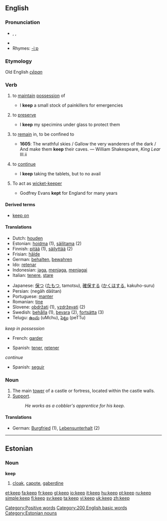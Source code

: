 ==English==

{{rank|half|certain|sent|271|keep|myself|morning|money}}

===Pronunciation===
* {{AHD|kēp}}, {{IPA|/kiːp/}}, {{SAMPA|/ki:p/}}
*{{audio|en-us-keep.ogg|Audio (US)}}
*Rhymes: [[Rhymes:English:-iːp|-iːp]]

===Etymology===
Old English ''[[cēpan]]''

===Verb===
{{en-verb|keeps|keeping|kept}}

# {{transitive}} to [[maintain]] [[possession]] of
#* I '''keep''' a small stock of painkillers for emergencies
# {{transitive}} to [[preserve]]
#* I '''keep''' my specimins under glass to protect them
# {{transitive}} to [[remain]] in, to be confined to
#*'''1605''': The wrathful skies / Gallow the very wanderers of the dark / And make them '''keep''' their caves. — William Shakespeare, ''King Lear'' III.ii
# {{intransitive}} to [[continue]]
#* I '''keep''' taking the tablets, but to no avail
#{{cricket}} {{intransitive}} To act as [[wicket-keeper]]
#* Godfrey Evans '''kept''' for England for many years

====Derived terms====
*[[keep on]]

====Translations====
{{rfc-trans}}
{{top}}
*Dutch: [[houden]]
*Estonian: [[hoidma]] (1), [[säilitama]] (2)
*Finnish: [[pitää]] (1), [[säilyttää]] (2)
*Frisian: [[hâlde]]
*German: [[behalten]], [[bewahren]]
*Ido: [[retenar]]
*Indonesian: [[jaga]], [[jaga|menjaga]], [[jaga|menjagai]]
*Italian: [[tenere]], [[stare]]
{{mid}}
*Japanese: [[保つ]] ([[たもつ]], tamotsu), [[確保]]する ([[かくほ]]する, kakuho-suru)
*Persian: {{FAchar|[[نگه داشتن]]}} (negâh dâštan)
*Portuguese: [[manter]]
*Romanian: [[ţine]]
*Slovene: [[obdržati]] (1), [[vzdrževati]] (2)
*Swedish: [[behålla]] (1), [[bevara]] (2), [[fortsätta]] (3)
*Telugu: [[ఉంచు]] (uMchu), [[పెట్టు]] (peTTu)
{{bottom}}
''keep in possession''
{{top}}
*French: [[garder]]
{{mid}}
*Spanish: [[tener]], [[retener]]
{{bottom}}
''continue''
{{top}}
{{mid}}
*Spanish: [[seguir]]
{{bottom}}

===Noun===
{{en-noun}}

# The main [[tower]] of a castle or fortress, located within the castle walls.
# [[support|Support]].
#: ''He works as a cobbler's apprentice for his keep.''

====Translations====
{{top}}
*German: [[Burgfried]] {{m}} (1), [[Lebensunterhalt]] {{m}} (2)
{{mid}}
{{bottom}}

----

==Estonian==

===Noun===
'''keep'''

# [[cloak]], [[capote]], [[gaberdine]]

[[Category:Positive words]]
[[Category:200 English basic words]]
[[Category:Estonian nouns]]

[[et:keep]]
[[fa:keep]]
[[fr:keep]]
[[gl:keep]]
[[io:keep]]
[[it:keep]]
[[hu:keep]]
[[pt:keep]]
[[ru:keep]]
[[simple:keep]]
[[fi:keep]]
[[sv:keep]]
[[ta:keep]]
[[vi:keep]]
[[uk:keep]]
[[zh:keep]]